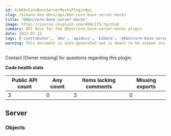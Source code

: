 ```yaml
---
id: kibKbnCoreBaseServerMocksPluginApi
slug: /kibana-dev-docs/api/kbn-core-base-server-mocks
title: "@kbn/core-base-server-mocks"
image: https://source.unsplash.com/400x175/?github
summary: API docs for the @kbn/core-base-server-mocks plugin
date: 2022-07-23
tags: ['contributor', 'dev', 'apidocs', 'kibana', '@kbn/core-base-server-mocks']
warning: This document is auto-generated and is meant to be viewed inside our experimental, new docs system. Reach out in #docs-engineering for more info.
---
```




Contact [Owner missing] for questions regarding this plugin.

**Code health stats**

| Public API count  | Any count | Items lacking comments | Missing exports |
|-------------------|-----------|------------------------|-----------------|
| 3 | 0 | 3 | 0 |

## Server

### Objects
<DocDefinitionList data={kbnCoreBaseServerMocksObj.server.objects}/>


